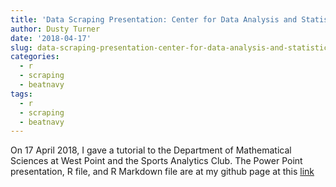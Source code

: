 ```yaml
---
title: 'Data Scraping Presentation: Center for Data Analysis and Statistics'
author: Dusty Turner
date: '2018-04-17'
slug: data-scraping-presentation-center-for-data-analysis-and-statistics
categories:
  - r
  - scraping
  - beatnavy
tags:
  - r
  - scraping
  - beatnavy
---
```


On 17 April 2018, I gave a tutorial to the Department of Mathematical Sciences at West Point and the Sports Analytics Club.  The Power Point presentation, R file, and R Markdown file are at my github page at this [link](https://github.com/dusty-turner/CDAS-Presentation-17-April-2018) 